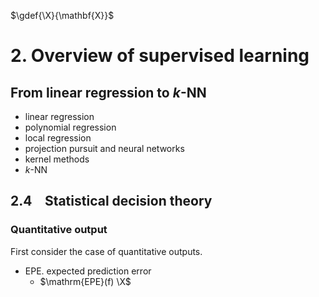$\gdef{\X}{\mathbf{X}}$

# 2. Overview of supervised learning

## From linear regression to $k$-NN
- linear regression
- polynomial regression
- local regression
- projection pursuit and neural networks
- kernel methods
- $k$-NN

## 2.4 &ensp; Statistical decision theory

### Quantitative output
First consider the case of quantitative outputs.

- $\mathrm{EPE}$. expected prediction error
    - $\mathrm{EPE}(f) \X$

